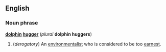 ==English==
===Noun phrase===
'''[[dolphin]] [[hugger]]''' (''plural'' '''dolphin huggers''')

#(''derogatory'') An [[environmentalist]] who is considered to be too [[earnest]].

<!-- Initial definition, which I (Paul G) dispute:
Term used by scientists and academics referring to early career would-be marine biologists. Particularly, this applies to people that are studying marine biology to be dolphin trainers, and are not seriously interested in studying science. Note: this term carries a strong negative connotation. 

“Oy, I have a marine biology class full of dolphin huggers.”

For more information please refer to the following webstie:

http://www.id.ucsb.edu/lovelab/biologist.html
-->